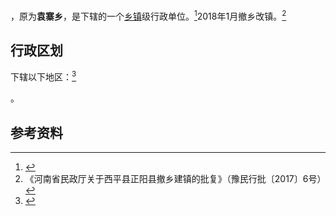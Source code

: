 {{中国乡级行政区|41/17/24/202/000}}

'''{{PAGENAMEBASE}}'''，原为'''袁寨乡'''，是{{PRC admin/fullname|41/17/24/202/000|3}}下辖的一个[[乡镇|乡镇]]级行政单位。<ref>{{PRC admin/ref sgc|{{PRC admin/parent|41/17/24/202/000}}}}</ref>2018年1月撤乡改镇。<ref>《河南省民政厅关于西平县正阳县撤乡建镇的批复》（豫民行批〔2017〕6号）</ref>

== 行政区划 ==
{{PAGENAMEBASE}}下辖以下地区：<ref>{{PRC admin/ref sgc|41/17/24/202/000}}</ref>

{{PRC admin/children|41/17/24/202/000}}。

== 参考资料 ==
{{reflist}}

{{PRC admin/navcat|41/17/24/202/000}}